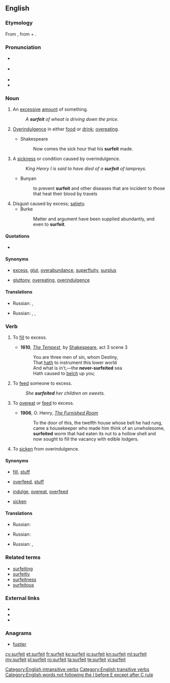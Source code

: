 {{was wotd|2007|July|20}}
==English==

===Etymology===
From {{etyl|fro|en}} {{term|lang=fro|surfaire||to augment, exaggerate, exceed}}, from {{term|lang=fro|sur-}} + {{term|lang=fro|faire||to do}}.

===Pronunciation===
* {{a|RP}} {{IPA|/ˈsɜː.fɪt/}}
* {{a|US}} {{IPA|/ˈsɝː.fɪt/}}
* {{audio|en-us-surfeit.ogg|Audio (US)}}
* {{rhymes|ɜː(r)fɪt}}

===Noun===
{{en-noun|~}}

# {{context|countable|lang=en}} An [[excessive]] [[amount]] of something.
#: ''A '''surfeit''' of wheat is driving down the price.''
# {{context|uncountable|lang=en}} [[overindulgence|Overindulgence]] in either [[food]] or [[drink]]; [[overeat]]ing.
#* Shakespeare
#*: Now comes the sick hour that his '''surfeit''' made.
# {{context|countable|lang=en}} A [[sickness]] or condition caused by overindulgence.
#: ''King Henry I is said to have died of a '''surfeit''' of lampreys.''
#* Bunyan
#*: to prevent '''surfeit''' and other diseases that are incident to those that heat their blood by travels
# Disgust caused by excess; [[satiety]].
#* Burke
#*: Matter and argument have been supplied abundantly, and even to '''surfeit'''.
#: {{rfquotek|Sir Philip Sidney}}

====Quotations====
* {{seeCites}}

====Synonyms====
* {{sense|excessive amount of something}} [[excess]], [[glut]], [[overabundance]], [[superfluity]], [[surplus]]
* {{sense|overindulgence in food or drink}} [[gluttony]], [[overeating]], [[overindulgence]]

====Translations====
{{trans-top|an excessive amount of something}}
* Russian: {{t+|ru|излишек|m}}, {{t+|ru|избыток|m}}
{{trans-mid}}
{{trans-bottom}}

{{trans-top|overindulgence in either food or drink; overeating}}
* Russian: {{t+|ru|неумеренность}}, {{t+|ru|излишество|n}}, {{t+|ru|обжорство|n}}
{{trans-mid}}
{{trans-bottom}}

{{trans-top|a sickness or condition caused by overindulgence}}
{{trans-mid}}
{{trans-bottom}}

===Verb===
{{en-verb}}

# {{context|transitive|lang=en}} To [[fill]] to excess.
#* '''1610''', ''[[s:The Tempest|The Tempest]]'', by [[w:William Shakespeare|Shakespeare]], act 3 scene 3
#*:You are three men of sin, whom Destiny,
#*:That [[hath]] to instrument this lower world
#*:And what is in't,—the '''never-surfeited''' sea
#*:Hath caused to [[belch]] up you;
# {{context|transitive|lang=en}} To [[feed]] someone to excess.
#: ''She '''surfeited''' her children on sweets.''
# {{context|intransitive|reflexive|lang=en}} To [[overeat]] or [[feed]] to excess.
#*'''1906''', O. Henry, ''[[s:The Furnished Room|The Furnished Room]]''
#*:To the door of this, the twelfth house whose bell he had rung, came a housekeeper who made him think of an unwholesome, '''surfeited''' worm that had eaten its nut to a hollow shell and now sought to fill the vacancy with edible lodgers.
# {{context|intransitive|reflexive|lang=en}} To [[sicken]] from overindulgence.

====Synonyms====
* {{sense|to fill to excess}} [[fill]], [[stuff]]
* {{sense|to feed someone to excess}} [[overfeed]], [[stuff]]
* {{sense|to overeat or feed to excess}} [[indulge]], [[overeat]], [[overfeed]]
* {{sense|to sicken from overindulgence}} [[sicken]]

====Translations====
{{trans-top|to fill to excess}}
* Russian: {{t+|ru|переполнять}}
{{trans-mid}}
{{trans-bottom}}

{{trans-top|to feed someone to excess}}
* Russian: {{t|ru|перекармливать}}
{{trans-mid}}
{{trans-bottom}}

{{trans-top|to overeat or feed to excess}}
* Russian: {{t|ru|переедать}}, {{t+|ru|объедаться}}
{{trans-mid}}
{{trans-bottom}}

{{trans-top|to sicken from overindulgence}}
{{trans-mid}}
{{trans-bottom}}

===Related terms===
* [[surfeiting]]
* [[surfeitly]]
* [[surfeitness]]
* [[surfeitous]]

===External links===
* {{R:Webster 1913}}
* {{R:Century 1911}}
* {{R:OneLook}}

===Anagrams===
* [[fustier#English|fustier]]

[[Category:English intransitive verbs]]
[[Category:English transitive verbs]]
[[Category:English words not following the I before E except after C rule]]

[[cy:surfeit]]
[[et:surfeit]]
[[fr:surfeit]]
[[ko:surfeit]]
[[io:surfeit]]
[[kn:surfeit]]
[[ml:surfeit]]
[[my:surfeit]]
[[pl:surfeit]]
[[ro:surfeit]]
[[ta:surfeit]]
[[te:surfeit]]
[[vi:surfeit]]